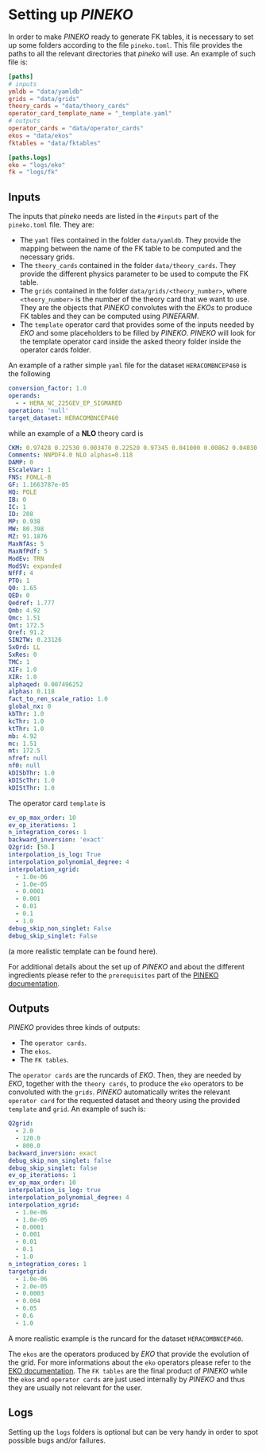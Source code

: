 
# Setting up _PINEKO_

In order to make _PINEKO_ ready to generate FK tables, it is necessary to set up
some folders according to the file `pineko.toml`. This file provides the paths
to all the relevant directories that _pineko_ will use.
An example of such file is:

```toml
[paths]
# inputs
ymldb = "data/yamldb"
grids = "data/grids"
theory_cards = "data/theory_cards"
operator_card_template_name = "_template.yaml"
# outputs
operator_cards = "data/operator_cards"
ekos = "data/ekos"
fktables = "data/fktables"

[paths.logs]
eko = "logs/eko"
fk = "logs/fk"
```

## Inputs

The inputs that _pineko_ needs are listed in the `#inputs` part of the
`pineko.toml` file. They are:

- The `yaml` files contained in the folder `data/yamldb`. They provide the
  mapping between the name of the FK table to be computed and the necessary
  grids.
- The `theory_cards` contained in the folder `data/theory_cards`. They provide
  the different physics parameter to be used to compute the FK table.
- The `grids` contained in the folder `data/grids/<theory_number>`, where
  `<theory_number>` is the number of the theory card that we want to use. They
  are the objects that _PINEKO_ convolutes with the _EKOs_ to produce FK tables
  and they can be computed using _PINEFARM_.
- The `template` operator card that provides some of the inputs needed by _EKO_
  and some placeholders to be filled by _PINEKO_. _PINEKO_ will look for the 
  template operator card inside the asked theory folder inside the operator
  cards folder.

An example of a rather simple `yaml` file for the dataset `HERACOMBNCEP460` is
the following

```yaml
conversion_factor: 1.0
operands:
  - - HERA_NC_225GEV_EP_SIGMARED
operation: 'null'
target_dataset: HERACOMBNCEP460
```

while an example of a **NLO** theory card is

```yaml
CKM: 0.97428 0.22530 0.003470 0.22520 0.97345 0.041000 0.00862 0.04030 0.999152
Comments: NNPDF4.0 NLO alphas=0.118
DAMP: 0
EScaleVar: 1
FNS: FONLL-B
GF: 1.1663787e-05
HQ: POLE
IB: 0
IC: 1
ID: 208
MP: 0.938
MW: 80.398
MZ: 91.1876
MaxNfAs: 5
MaxNfPdf: 5
ModEv: TRN
ModSV: expanded
NfFF: 4
PTO: 1
Q0: 1.65
QED: 0
Qedref: 1.777
Qmb: 4.92
Qmc: 1.51
Qmt: 172.5
Qref: 91.2
SIN2TW: 0.23126
SxOrd: LL
SxRes: 0
TMC: 1
XIF: 1.0
XIR: 1.0
alphaqed: 0.007496252
alphas: 0.118
fact_to_ren_scale_ratio: 1.0
global_nx: 0
kbThr: 1.0
kcThr: 1.0
ktThr: 1.0
mb: 4.92
mc: 1.51
mt: 172.5
nfref: null
nf0: null
kDISbThr: 1.0
kDIScThr: 1.0
kDIStThr: 1.0
```

The operator card `template` is

```yaml
ev_op_max_order: 10
ev_op_iterations: 1
n_integration_cores: 1
backward_inversion: 'exact'
Q2grid: [50.]
interpolation_is_log: True
interpolation_polynomial_degree: 4
interpolation_xgrid:
  - 1.0e-06
  - 1.0e-05
  - 0.0001
  - 0.001
  - 0.01
  - 0.1
  - 1.0
debug_skip_non_singlet: False
debug_skip_singlet: False
```
(a more realistic template can be found <Static href="/data/setup/opcard-template.yaml">here</Static>).

For additional details about the set up of _PINEKO_ and about the different
ingredients please refer to the `prerequisites` part of the [PINEKO
documentation](https://pineko.readthedocs.io/en/latest/overview/prerequisites.html).

## Outputs

_PINEKO_ provides three kinds of outputs:

- The `operator cards`.
- The `ekos`.
- The `FK tables`.

The `operator cards` are the runcards of _EKO_. Then, they are needed by _EKO_,
together with the `theory cards`,
to produce the `eko` operators to be convoluted with the `grids`. _PINEKO_
automatically writes the relevant `operator card` for the requested dataset and 
theory using the provided `template` and `grid`. An example of such is: 
```yaml
Q2grid:
  - 2.0
  - 120.0
  - 800.0
backward_inversion: exact
debug_skip_non_singlet: false
debug_skip_singlet: false
ev_op_iterations: 1
ev_op_max_order: 10
interpolation_is_log: true
interpolation_polynomial_degree: 4
interpolation_xgrid:
  - 1.0e-06
  - 1.0e-05
  - 0.0001
  - 0.001
  - 0.01
  - 0.1
  - 1.0
n_integration_cores: 1
targetgrid:
  - 1.0e-06
  - 2.0e-05
  - 0.0003
  - 0.004
  - 0.05
  - 0.6
  - 1.0
```
A more realistic example is the <Static href="/data/setup/opcard-HERACOMBNCEP460.yaml">runcard</Static> for the dataset `HERACOMBNCEP460`.


The `ekos` are the operators produced by _EKO_ that provide the evolution of the
grid. For more informations about the `eko` operators please refer to the [EKO
documentation](https://eko.readthedocs.io/en/latest/).
The `FK tables` are the final product of _PINEKO_ while the `ekos` and `operator cards`
are just used internally by _PINEKO_ and thus they are usually not relevant for
the user.

## Logs

Setting up the `logs` folders is optional but can be very handy in order to spot
possible bugs and/or failures.
